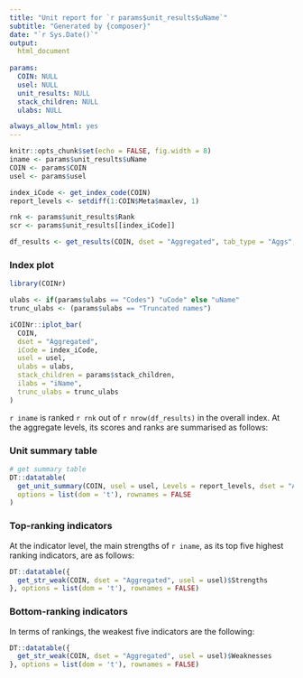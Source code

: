 ```yaml
---
title: "Unit report for `r params$unit_results$uName`"
subtitle: "Generated by {composer}"
date: "`r Sys.Date()`"
output:
  html_document
    
params:
  COIN: NULL
  usel: NULL
  unit_results: NULL
  stack_children: NULL
  ulabs: NULL

always_allow_html: yes
---
```


```r
knitr::opts_chunk$set(echo = FALSE, fig.width = 8)
iname <- params$unit_results$uName
COIN <- params$COIN
usel <- params$usel

index_iCode <- get_index_code(COIN)
report_levels <- setdiff(1:COIN$Meta$maxlev, 1)

rnk <- params$unit_results$Rank
scr <- params$unit_results[[index_iCode]]

df_results <- get_results(COIN, dset = "Aggregated", tab_type = "Aggs", also_get = "uName")

```

### Index plot
```r
library(COINr)

ulabs <- if(params$ulabs == "Codes") "uCode" else "uName"
trunc_ulabs <- (params$ulabs == "Truncated names")

iCOINr::iplot_bar(
  COIN,
  dset = "Aggregated",
  iCode = index_iCode,
  usel = usel,
  ulabs = ulabs,
  stack_children = params$stack_children,
  ilabs = "iName",
  trunc_ulabs = trunc_ulabs
)
```

`r iname` is ranked `r rnk` out of `r nrow(df_results)` in the overall index. At the aggregate levels, its scores and ranks are summarised as follows:


### Unit summary table
```r
# get summary table
DT::datatable(
  get_unit_summary(COIN, usel = usel, Levels = report_levels, dset = "Aggregated"),
  options = list(dom = 't'), rownames = FALSE
) 
```


### Top-ranking indicators

At the indicator level, the main strengths of `r iname`, as its top five highest ranking indicators, are as follows:
    
```r
DT::datatable({
  get_str_weak(COIN, dset = "Aggregated", usel = usel)$Strengths
}, options = list(dom = 't'), rownames = FALSE)
```
  

### Bottom-ranking indicators

In terms of rankings, the weakest five indicators are the following:
    
```r
DT::datatable({
  get_str_weak(COIN, dset = "Aggregated", usel = usel)$Weaknesses
}, options = list(dom = 't'), rownames = FALSE)
```
  

